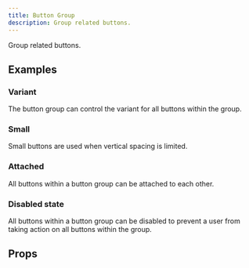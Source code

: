 ```yaml
---
title: Button Group
description: Group related buttons.
---
```


Group related buttons.

<Demo fileName="button-group.tsx" />

## Examples

### Variant

The button group can control the variant for all buttons within the group.

<Demo fileName="button-group-variant.tsx" />

### Small

Small buttons are used when vertical spacing is limited.

<Demo fileName="button-group-small.tsx" />

### Attached

All buttons within a button group can be attached to each other.

<Demo fileName="button-group-attached.tsx" />

### Disabled state

All buttons within a button group can be disabled to prevent a user from taking action on all
buttons within the group.

<Demo fileName="button-group-disabled.tsx" />

## Props

<PropsTable component="ButtonGroup" />
